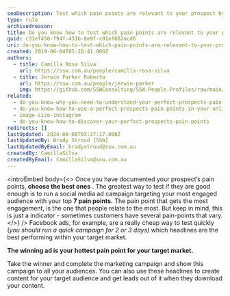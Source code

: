 ```yaml
---
seoDescription: Test which pain points are relevant to your prospect by running a social media ad campaign targeting your most engaged audience with top 7 pain points.
type: rule
archivedreason:
title: Do you know how to test which pain points are relevant to your prospect?
guid: c31ef450-f94f-431b-8e9f-c01ef662acd6
uri: do-you-know-how-to-test-which-pain-points-are-relevant-to-your-prospect
created: 2019-06-04T05:28:41.000Z
authors:
  - title: Camilla Rosa Silva
    url: https://ssw.com.au/people/camilla-rosa-silva
  - title: Jerwin Parker Roberto
    url: https://ssw.com.au/people/jerwin-parker
    img: https://github.com/SSWConsulting/SSW.People.Profiles/raw/main/Jerwin-Parker/Images/Jerwin-Parker-Profile.jpg
related:
  - do-you-know-why-you-need-to-understand-your-perfect-prospects-pain-points
  - do-you-know-how-to-use-a-perfect-prospects-pain-points-in-your-online-marketing
  - image-size-instagram
  - do-you-know-how-to-discover-your-perfect-prospects-pain-points
redirects: []
lastUpdated: 2024-06-08T03:27:17.000Z
lastUpdatedBy: Brady Stroud [SSW]
lastUpdatedByEmail: bradystroud@ssw.com.au
createdBy: CamillaSilva
createdByEmail: CamillaSilva@ssw.com.au
---
```


<introEmbed
  body={<>
Once you have documented your prospect’s pain points, **choose the best ones** . The greatest way to test if they are good enough is to run a social media ad campaign targeting your most engaged audience with your top **7 pain points.** The pain point that gets the most engagement, is the one that people relate to the most. But keep in mind, this is just a indicator - sometimes customers have several pain-points that vary.
  </>}
/>
Facebook ads, for example, are a really cheap way to test quickly (_you should run a quick campaign for 2 or 3 days)_ which headlines are the best performing within your target market.

**The winning ad is your hottest pain point for your target market.**

Take the winner and complete the marketing campaign and show this campaign to all your audiences. You can also use these headlines to create content for your target audience and get leads out of it when they download your content.
